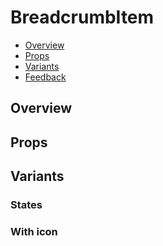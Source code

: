 
<Meta of={BreadcrumbItemStories} />

# BreadcrumbItem

- [Overview](#overview)
- [Props](#props)
- [Variants](#variants)
- [Feedback](#feedback)

## Overview

<Canvas>
  <Story of={BreadcrumbItemStories.Overview} />
</Canvas>

## Props

<Controls />

## Variants

### States

<Canvas>
  <Story of={BreadcrumbItemStories.States} />
</Canvas>

### With icon

<Canvas>
  <Story of={BreadcrumbItemStories.WithIcon} />
</Canvas>
